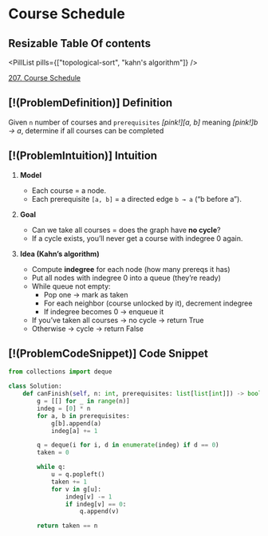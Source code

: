 # Course Schedule

## Resizable Table Of contents

<DifficultyBadge difficulty="medium" />

<PillList pills={["topological-sort", "kahn's algorithm"]} />

[207. Course Schedule](https://leetcode.com/problems/course-schedule)

## [!(ProblemDefinition)] Definition

Given `n` number of courses and `prerequisites` *[pink!][a, b]* meaning *[pink!]b → a*,     determine if all courses can be completed

## [!(ProblemIntuition)] Intuition

1. **Model**
    - Each course = a node.
    - Each prerequisite `[a, b]` = a directed edge `b → a` (“b before a”).

2. **Goal**
    - Can we take all courses = does the graph have **no cycle**?
    - If a cycle exists, you’ll never get a course with indegree 0 again.

3. **Idea (Kahn’s algorithm)**
    - Compute **indegree** for each node (how many prereqs it has)
    - Put all nodes with indegree 0 into a queue (they’re ready)
    - While queue not empty:
        - Pop one → mark as taken
        - For each neighbor (course unlocked by it), decrement indegree
        - If indegree becomes 0 → enqueue it
    - If you’ve taken all courses → no cycle → return True
    - Otherwise → cycle → return False

## [!(ProblemCodeSnippet)] Code Snippet

```python meta="source=problems/207-course-schedule/solution.py"
from collections import deque

class Solution:
    def canFinish(self, n: int, prerequisites: list[list[int]]) -> bool:
        g = [[] for _ in range(n)]     
        indeg = [0] * n                
        for a, b in prerequisites:
            g[b].append(a)             
            indeg[a] += 1              

        q = deque(i for i, d in enumerate(indeg) if d == 0)
        taken = 0                      

        while q:
            u = q.popleft()             
            taken += 1
            for v in g[u]:              
                indeg[v] -= 1           
                if indeg[v] == 0:       
                    q.append(v)         

        return taken == n
```


